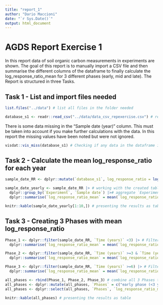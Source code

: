```yaml
---
title: "report_1"
author: "Dario Maccioni"
date: "`r Sys.Date()`"
output: html_document
---
```


# AGDS Report Exercise 1

In this report data of soil organic carbon measurements in experiments are shown. The goal of this report is to manually import a CSV file and then summarise the different columns of the dataframe to finally calculate the log_response_ratio_mean for 3 different phases (early, mid and late). The Report is structured in three Tasks.

## Task 1 - List and import files needed

```r
list.files("../data") # list all files in the folder needed
```

```r
database_s1 <- readr::read_csv("../data/data_csv_repexercise.csv") # read and import the .csv dataset and creating a new table in R
```

There is some data missing in the "Sample date (year)" column. This must be taken into account if you make further calculations with the data. In this report the missing values have been noted but were not ignored.

```r
visdat::vis_miss(database_s1) # Checking if any data in the dataframe is missing
```

## Task 2 - Calculate the mean log_response_ratio for each year

```r
sample_date_RR <- dplyr::mutate(`database_s1`, log_response_ratio = log(`increased CO2`/`ambient CO2`)) # adding a new column to the table and calculation of the log_response_ratio for each observation
```

```r
sample_date_yearly <- sample_date_RR |> # working with the created table
  dplyr::group_by(`Experiment`, `Sample date`) |># aggregate `Experiment` with a subgroup (`Sample date`) by the function group_by
  dplyr::summarise(`log_response_ratio_mean` = mean(`log_response_ratio`)) # calculating the mean of the log_response_ratio per year for each experiment
```

```r
knitr::kable(sample_date_yearly[1:10,]) # presenting the results as table
```

## Task 3 - Creating 3 Phases with mean log_response_ratio

```r
Phase_1 <- dplyr::filter(sample_date_RR, `Time (years)` <3) |> # Filter early phase (<3) and creating a new table (Phase_1)
  dplyr::summarise(`log_response_ratio_mean` = mean(`log_response_ratio`)) # aggregating all log_response_ratios of the phase and calculating the mean for Phase_1
```

```r
Phase_2 <- dplyr::filter(sample_date_RR, `Time (years)` >=3 & `Time (years)` <6) |> # Filter mid phase (3-6) and creating a new table (Phase_2)
  dplyr::summarise(`log_response_ratio_mean` = mean(`log_response_ratio`)) # aggregating all log_response_ratios of the phase and calculating the mean for Phase_2
```

```r
Phase_3 <- dplyr::filter(sample_date_RR, `Time (years)` >=6) |> # Filter late phase (>6) and creating a new table (Phase_3)
  dplyr::summarise(`log_response_ratio_mean` = mean(`log_response_ratio`)) # aggregating all log_response_ratios of the phase and calculating the mean for Phase_3
```

```r
all_phases <- rbind(Phase_1, Phase_2, Phase_3) # combine all 3 Phases to one table
all_phases <- dplyr::mutate(all_phases, `Phases` = c("early phase (<3 years since start)", "mid phase (3-6 years since start)", "late phase (>6 years since start)")) # creating a new column called `Phases`
all_phases <- dplyr::select(all_phases, `Phases`, `log_response_ratio_mean`) # bringing the columns to an order, that it makes sense
```

```r
knitr::kable(all_phases) # presenting the results as table
```







